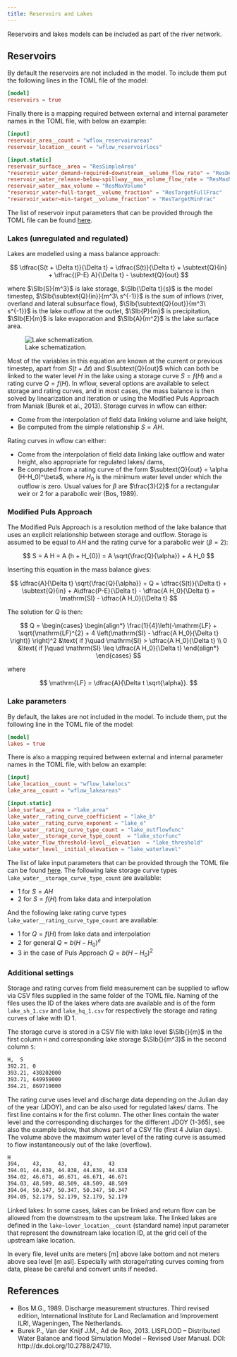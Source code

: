 ```yaml
---
title: Reservoirs and Lakes
---
```


 Reservoirs and lakes models can be included as part of the river network.

## Reservoirs
By default the reservoirs are not included in the model. To include them put the following
lines in the TOML file of the model:

```toml
[model]
reservoirs = true
```
Finally there is a mapping required between external and internal parameter names in the TOML
file, with below an example:

```toml
[input]
reservoir_area__count = "wflow_reservoirareas"
reservoir_location__count = "wflow_reservoirlocs"

[input.static]
reservoir_surface__area = "ResSimpleArea"
"reservoir_water_demand~required~downstream__volume_flow_rate" = "ResDemand"
reservoir_water_release-below-spillway__max_volume_flow_rate = "ResMaxRelease"
reservoir_water__max_volume = "ResMaxVolume"
"reservoir_water~full-target__volume_fraction" = "ResTargetFullFrac"
"reservoir_water~min-target__volume_fraction" = "ResTargetMinFrac"
```
The list of reservoir input parameters that can be provided through the TOML file can be
found [here](../parameters_routing.qmd#reservoirs).

### Lakes (unregulated and regulated)
Lakes are modelled using a mass balance approach:

$$
    \dfrac{S(t + \Delta t)}{\Delta t} = \dfrac{S(t)}{\Delta t} + \subtext{Q}{in} + \dfrac{(P-E) A}{\Delta t} - \subtext{Q}{out}
$$

where $\SIb{S}{m^3}$ is lake storage, $\SIb{\Delta t}{s}$ is the model timestep,
$\SIb{\subtext{Q}{in}}{m^3\ s^{-1}}$ is the sum of inflows (river, overland and lateral
subsurface flow), $\SIb{\subtext{Q}{out}}{m^3\ s^{-1}}$ is the lake outflow at the outlet,
$\SIb{P}{m}$ is precipitation, $\SIb{E}{m}$ is lake evaporation and $\SIb{A}{m^2}$ is the
lake surface area.

![Lake schematization.](../../images/lake.png)

Most of the variables in this equation are known at the current or previous timestep, apart
from $S(t+ \Delta t)$ and $\subtext{Q}{out}$ which can both be linked to the water level $H$
in the lake using a storage curve $S = f(H)$ and a rating curve $Q = f(H)$. In wflow,
several options are available to select storage and rating curves, and in most cases, the
mass balance is then solved by linearization and iteration or using the Modified Puls
Approach from Maniak (Burek et al., 2013). Storage curves in wflow can either:

+ Come from the interpolation of field data linking volume and lake height,
+ Be computed from the simple relationship $S = A H$.

Rating curves in wflow can either:

+ Come from the interpolation of field data linking lake outflow and water height, also
  appropriate for regulated lakes/ dams,
+ Be computed from a rating curve of the form $\subtext{Q}{out} = \alpha (H-H_0)^\beta$, where
  $H_{0}$ is the minimum water level under which the outflow is zero. Usual values for $\beta$
  are $\frac{3}{2}$ for a rectangular weir or $2$ for a parabolic weir (Bos, 1989).

### Modified Puls Approach
The Modified Puls Approach is a resolution method of the lake balance that uses an explicit
relationship between storage and outflow. Storage is assumed to be equal to $A H$ and the
rating curve for a parabolic weir ($\beta = 2$):

$$
    S = A H = A  (h + H_{0}) = A \sqrt{\frac{Q}{\alpha}} + A H_0
$$

Inserting this equation in the mass balance gives:

$$
    \dfrac{A}{\Delta t} \sqrt{\frac{Q}{\alpha}} + Q = \dfrac{S(t)}{\Delta t} + \subtext{Q}{in} +
    A\dfrac{P-E}{\Delta t} - \dfrac{A H_0}{\Delta t} = \mathrm{SI} - \dfrac{A H_0}{\Delta t}
$$

The solution for $Q$ is then:

$$
  Q =
    \begin{cases}
      \begin{align*}
        \frac{1}{4}\left(-\mathrm{LF} + \sqrt{\mathrm{LF}^{2} + 4  \left(\mathrm{SI} - \dfrac{A H_0}{\Delta t} \right)}
        \right)^2 &\text{ if }\quad \mathrm{SI} > \dfrac{A H_0}{\Delta t} \\
        0 &\text{ if }\quad \mathrm{SI} \leq \dfrac{A H_0}{\Delta t}
      \end{align*}
    \end{cases}
$$

where

$$
 \mathrm{LF} = \dfrac{A}{\Delta t \sqrt{\alpha}}.
$$

### Lake parameters
By default, the lakes are not included in the model. To include them, put the following line in
the TOML file of the model:

```toml
[model]
lakes = true
```
There is also a mapping required between external and internal parameter names in the TOML
file, with below an example:

```toml
[input]
lake_location__count = "wflow_lakelocs"
lake_area__count = "wflow_lakeareas"

[input.static]
lake_surface__area = "lake_area"
lake_water__rating_curve_coefficient = "lake_b"
lake_water__rating_curve_exponent = "lake_e"
lake_water__rating_curve_type_count = "lake_outflowfunc"
lake_water__storage_curve_type_count  = "lake_storfunc"
lake_water_flow_threshold-level__elevation  = "lake_threshold"
lake_water_level__initial_elevation = "lake_waterlevel"
```

The list of lake input parameters that can be provided through the TOML file can be found
[here](../parameters_routing.qmd#lakes). The following lake storage curve types
`lake_water__storage_curve_type_count` are available:

+ 1 for  $S = AH$
+ 2 for  $S = f(H)$ from lake data and interpolation

And the following lake rating curve types `lake_water__rating_curve_type_count` are
available:

+ 1 for $Q = f(H)$ from lake data and interpolation
+ 2 for general $Q = b(H - H_{0})^{e}$
+ 3 in the case of Puls Approach $Q = b(H - H_{0})^{2}$

### Additional settings
Storage and rating curves from field measurement can be supplied to wflow via CSV files
supplied in the same folder of the TOML file. Naming of the files uses the ID of the lakes
where data are available and is of the form `lake_sh_1.csv` and `lake_hq_1.csv` for
respectively the storage and rating curves of lake with ID 1.

The storage curve is stored in a CSV file with lake level $\SIb{}{m}$ in the first column `H`
and corresponding lake storage $\SIb{}{m^3}$ in the second column `S`:

```bash
H,  S
392.21, 0
393.21, 430202000
393.71, 649959000
394.21, 869719000
```

The rating curve uses level and discharge data depending on the Julian day of the year (JDOY),
and can be also used for regulated lakes/ dams. The first line contains `H` for the first
column. The other lines contain the water level and the corresponding discharges for the
different JDOY (1-365), see also the example below, that shows part of a CSV file (first 4
Julian days). The volume above the maximum water level of the rating curve is assumed to flow
instantaneously out of the lake (overflow).

```bash
H
394,    43,     43,     43,     43
394.01, 44.838, 44.838, 44.838, 44.838
394.02, 46.671, 46.671, 46.671, 46.671
394.03, 48.509, 48.509, 48.509, 48.509
394.04, 50.347, 50.347, 50.347, 50.347
394.05, 52.179, 52.179, 52.179, 52.179
```

Linked lakes: In some cases, lakes can be linked and return flow can be allowed from the
downstream to the upstream lake. The linked lakes are defined in the
`lake~lower_location__count` (standard name) input parameter that represent the downstream
lake location ID, at the grid cell of the upstream lake location.

::: {.callout-note}
In every file, level units are meters [m] above lake bottom and not meters above sea level [m
asl]. Especially with storage/rating curves coming from data, please be careful and convert
units if needed.
:::

## References
+ Bos M.G., 1989. Discharge measurement structures. Third revised edition, International
  Institute for Land Reclamation and Improvement ILRI, Wageningen, The Netherlands.
+ Burek P., Van der Knijf J.M., Ad de Roo, 2013. LISFLOOD – Distributed Water Balance and flood
  Simulation Model – Revised User Manual. DOI: http://dx.doi.org/10.2788/24719.